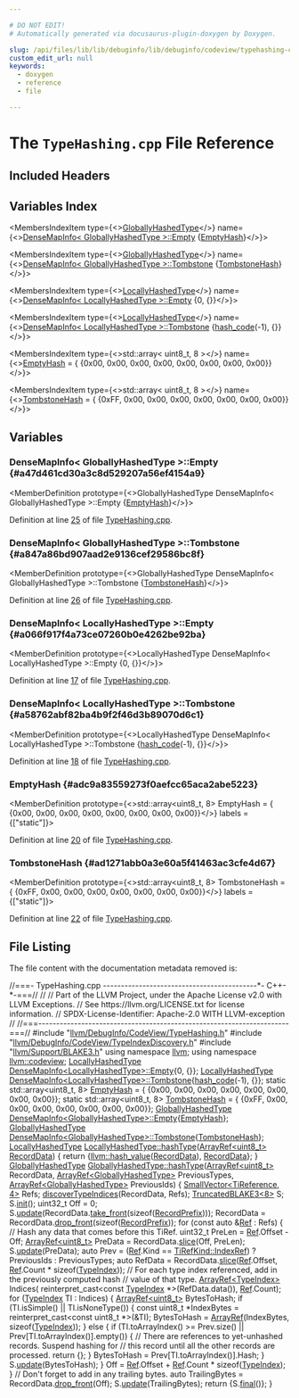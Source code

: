 ```yaml
---

# DO NOT EDIT!
# Automatically generated via docusaurus-plugin-doxygen by Doxygen.

slug: /api/files/lib/lib/debuginfo/lib/debuginfo/codeview/typehashing-cpp
custom_edit_url: null
keywords:
  - doxygen
  - reference
  - file

---
```





# The `TypeHashing.cpp` File Reference

<DoxygenPage pluginConfig={pluginConfig}>



## Included Headers

<IncludesList>
<IncludesListItem
  filePath="llvm/DebugInfo/CodeView/TypeHashing.h"
  permalink="/docs/api/files/include/include/llvm/include/llvm/debuginfo/include/llvm/debuginfo/codeview/typehashing-h"
  isLocal="true" />
<IncludesListItem
  filePath="llvm/DebugInfo/CodeView/TypeIndexDiscovery.h"
  permalink="/docs/api/files/include/include/llvm/include/llvm/debuginfo/include/llvm/debuginfo/codeview/typeindexdiscovery-h"
  isLocal="true" />
<IncludesListItem
  filePath="llvm/Support/BLAKE3.h"
  permalink="/docs/api/files/include/include/llvm/include/llvm/support/blake3-h"
  isLocal="true" />
</IncludesList>

## Variables Index

<MembersIndex>

<MembersIndexItem
  type={<><a href="/docs/api/structs/llvm/codeview/globallyhashedtype">GloballyHashedType</a></>}
  name={<><a href="#a47d461cd30a3c8d529207a56ef4154a9">DenseMapInfo&lt; GloballyHashedType &gt;::Empty</a> &#123;<a href="#adc9a83559273f0aefcc65aca2abe5223">EmptyHash</a>&#125;</>}>
</MembersIndexItem>

<MembersIndexItem
  type={<><a href="/docs/api/structs/llvm/codeview/globallyhashedtype">GloballyHashedType</a></>}
  name={<><a href="#a847a86bd907aad2e9136cef29586bc8f">DenseMapInfo&lt; GloballyHashedType &gt;::Tombstone</a> &#123;<a href="#ad1271abb0a3e60a5f41463ac3cfe4d67">TombstoneHash</a>&#125;</>}>
</MembersIndexItem>

<MembersIndexItem
  type={<><a href="/docs/api/structs/llvm/codeview/locallyhashedtype">LocallyHashedType</a></>}
  name={<><a href="#a066f917f4a73ce07260b0e4262be92ba">DenseMapInfo&lt; LocallyHashedType &gt;::Empty</a> &#123;0, &#123;&#125;&#125;</>}>
</MembersIndexItem>

<MembersIndexItem
  type={<><a href="/docs/api/structs/llvm/codeview/locallyhashedtype">LocallyHashedType</a></>}
  name={<><a href="#a58762abf82ba4b9f2f46d3b89070d6c1">DenseMapInfo&lt; LocallyHashedType &gt;::Tombstone</a> &#123;<a href="/docs/api/classes/llvm/hash-code">hash&#95;code</a>(-1), &#123;&#125;&#125;</>}>
</MembersIndexItem>

<MembersIndexItem
  type={<>std::array&lt; uint8&#95;t, 8 &gt;</>}
  name={<><a href="#adc9a83559273f0aefcc65aca2abe5223">EmptyHash</a> = &#123;
    &#123;0x00, 0x00, 0x00, 0x00, 0x00, 0x00, 0x00, 0x00&#125;&#125;</>}>
</MembersIndexItem>

<MembersIndexItem
  type={<>std::array&lt; uint8&#95;t, 8 &gt;</>}
  name={<><a href="#ad1271abb0a3e60a5f41463ac3cfe4d67">TombstoneHash</a> = &#123;
    &#123;0xFF, 0x00, 0x00, 0x00, 0x00, 0x00, 0x00, 0x00&#125;&#125;</>}>
</MembersIndexItem>

</MembersIndex>


<SectionDefinition>

## Variables

### DenseMapInfo&lt; GloballyHashedType &gt;::Empty {#a47d461cd30a3c8d529207a56ef4154a9}

<MemberDefinition
  prototype={<>GloballyHashedType DenseMapInfo&lt; GloballyHashedType &gt;::Empty &#123;<a href="#adc9a83559273f0aefcc65aca2abe5223">EmptyHash</a>&#125;</>}>

Definition at line <a href="#l00025">25</a> of file <a href="/docs/api/files/lib/lib/debuginfo/lib/debuginfo/codeview/typehashing-cpp">TypeHashing.cpp</a>.
</MemberDefinition>

### DenseMapInfo&lt; GloballyHashedType &gt;::Tombstone {#a847a86bd907aad2e9136cef29586bc8f}

<MemberDefinition
  prototype={<>GloballyHashedType DenseMapInfo&lt; GloballyHashedType &gt;::Tombstone &#123;<a href="#ad1271abb0a3e60a5f41463ac3cfe4d67">TombstoneHash</a>&#125;</>}>

Definition at line <a href="#l00026">26</a> of file <a href="/docs/api/files/lib/lib/debuginfo/lib/debuginfo/codeview/typehashing-cpp">TypeHashing.cpp</a>.
</MemberDefinition>

### DenseMapInfo&lt; LocallyHashedType &gt;::Empty {#a066f917f4a73ce07260b0e4262be92ba}

<MemberDefinition
  prototype={<>LocallyHashedType DenseMapInfo&lt; LocallyHashedType &gt;::Empty &#123;0, &#123;&#125;&#125;</>}>

Definition at line <a href="#l00017">17</a> of file <a href="/docs/api/files/lib/lib/debuginfo/lib/debuginfo/codeview/typehashing-cpp">TypeHashing.cpp</a>.
</MemberDefinition>

### DenseMapInfo&lt; LocallyHashedType &gt;::Tombstone {#a58762abf82ba4b9f2f46d3b89070d6c1}

<MemberDefinition
  prototype={<>LocallyHashedType DenseMapInfo&lt; LocallyHashedType &gt;::Tombstone &#123;<a href="/docs/api/classes/llvm/hash-code">hash&#95;code</a>(-1), &#123;&#125;&#125;</>}>

Definition at line <a href="#l00018">18</a> of file <a href="/docs/api/files/lib/lib/debuginfo/lib/debuginfo/codeview/typehashing-cpp">TypeHashing.cpp</a>.
</MemberDefinition>

### EmptyHash {#adc9a83559273f0aefcc65aca2abe5223}

<MemberDefinition
  prototype={<>std::array&lt;uint8&#95;t, 8&gt; EmptyHash = &#123;
    &#123;0x00, 0x00, 0x00, 0x00, 0x00, 0x00, 0x00, 0x00&#125;&#125;</>}
  labels = {["static"]}>

Definition at line <a href="#l00020">20</a> of file <a href="/docs/api/files/lib/lib/debuginfo/lib/debuginfo/codeview/typehashing-cpp">TypeHashing.cpp</a>.
</MemberDefinition>

### TombstoneHash {#ad1271abb0a3e60a5f41463ac3cfe4d67}

<MemberDefinition
  prototype={<>std::array&lt;uint8&#95;t, 8&gt; TombstoneHash = &#123;
    &#123;0xFF, 0x00, 0x00, 0x00, 0x00, 0x00, 0x00, 0x00&#125;&#125;</>}
  labels = {["static"]}>

Definition at line <a href="#l00022">22</a> of file <a href="/docs/api/files/lib/lib/debuginfo/lib/debuginfo/codeview/typehashing-cpp">TypeHashing.cpp</a>.
</MemberDefinition>

</SectionDefinition>

## File Listing

The file content with the documentation metadata removed is:

<ProgramListing>

<Link id="l00001" /><CodeLine lineNumber="1"><Highlight kind="comment">//===- TypeHashing.cpp -------------------------------------------&#42;- C++-&#42;-===//</Highlight><Highlight kind="normal"></Highlight></CodeLine>
<Link id="l00002" /><CodeLine lineNumber="2"><Highlight kind="normal"></Highlight><Highlight kind="comment">//</Highlight><Highlight kind="normal"></Highlight></CodeLine>
<Link id="l00003" /><CodeLine lineNumber="3"><Highlight kind="normal"></Highlight><Highlight kind="comment">// Part of the LLVM Project, under the Apache License v2.0 with LLVM Exceptions.</Highlight><Highlight kind="normal"></Highlight></CodeLine>
<Link id="l00004" /><CodeLine lineNumber="4"><Highlight kind="normal"></Highlight><Highlight kind="comment">// See https://llvm.org/LICENSE.txt for license information.</Highlight><Highlight kind="normal"></Highlight></CodeLine>
<Link id="l00005" /><CodeLine lineNumber="5"><Highlight kind="normal"></Highlight><Highlight kind="comment">// SPDX-License-Identifier: Apache-2.0 WITH LLVM-exception</Highlight><Highlight kind="normal"></Highlight></CodeLine>
<Link id="l00006" /><CodeLine lineNumber="6"><Highlight kind="normal"></Highlight><Highlight kind="comment">//</Highlight><Highlight kind="normal"></Highlight></CodeLine>
<Link id="l00007" /><CodeLine lineNumber="7"><Highlight kind="normal"></Highlight><Highlight kind="comment">//===----------------------------------------------------------------------===//</Highlight><Highlight kind="normal"></Highlight></CodeLine>
<Link id="l00008" /><CodeLine lineNumber="8"><Highlight kind="normal"></Highlight></CodeLine>
<Link id="l00009" /><CodeLine lineNumber="9"><Highlight kind="normal"></Highlight><Highlight kind="preprocessor">#include &quot;<a href="/docs/api/files/include/include/llvm/include/llvm/debuginfo/include/llvm/debuginfo/codeview/typehashing-h">llvm/DebugInfo/CodeView/TypeHashing.h</a>&quot;</Highlight><Highlight kind="normal"></Highlight></CodeLine>
<Link id="l00010" /><CodeLine lineNumber="10"><Highlight kind="normal"></Highlight></CodeLine>
<Link id="l00011" /><CodeLine lineNumber="11"><Highlight kind="normal"></Highlight><Highlight kind="preprocessor">#include &quot;<a href="/docs/api/files/include/include/llvm/include/llvm/debuginfo/include/llvm/debuginfo/codeview/typeindexdiscovery-h">llvm/DebugInfo/CodeView/TypeIndexDiscovery.h</a>&quot;</Highlight><Highlight kind="normal"></Highlight></CodeLine>
<Link id="l00012" /><CodeLine lineNumber="12"><Highlight kind="normal"></Highlight><Highlight kind="preprocessor">#include &quot;<a href="/docs/api/files/include/include/llvm/include/llvm/support/blake3-h">llvm/Support/BLAKE3.h</a>&quot;</Highlight><Highlight kind="normal"></Highlight></CodeLine>
<Link id="l00013" /><CodeLine lineNumber="13"><Highlight kind="normal"></Highlight></CodeLine>
<Link id="l00014" /><CodeLine lineNumber="14"><Highlight kind="normal"></Highlight><Highlight kind="keyword">using namespace </Highlight><Highlight kind="normal"><a href="/docs/api/namespaces/llvm">llvm</a>;</Highlight></CodeLine>
<Link id="l00015" /><CodeLine lineNumber="15"><Highlight kind="normal"></Highlight><Highlight kind="keyword">using namespace </Highlight><Highlight kind="normal"><a href="/docs/api/namespaces/llvm/codeview">llvm::codeview</a>;</Highlight></CodeLine>
<Link id="l00016" /><CodeLine lineNumber="16"><Highlight kind="normal"></Highlight></CodeLine>
<Link id="l00017" /><CodeLine lineNumber="17" lineLink="#a066f917f4a73ce07260b0e4262be92ba"><Highlight kind="normal"><a href="/docs/api/structs/llvm/codeview/locallyhashedtype">LocallyHashedType</a> <a href="/docs/api/structs/llvm/densemapinfo">DenseMapInfo&lt;LocallyHashedType&gt;::Empty</a>&#123;0, &#123;&#125;&#125;;</Highlight></CodeLine>
<Link id="l00018" /><CodeLine lineNumber="18" lineLink="#a58762abf82ba4b9f2f46d3b89070d6c1"><Highlight kind="normal"><a href="/docs/api/structs/llvm/codeview/locallyhashedtype">LocallyHashedType</a> <a href="/docs/api/structs/llvm/densemapinfo">DenseMapInfo&lt;LocallyHashedType&gt;::Tombstone</a>&#123;<a href="/docs/api/classes/llvm/hash-code">hash&#95;code</a>(-1), &#123;&#125;&#125;;</Highlight></CodeLine>
<Link id="l00019" /><CodeLine lineNumber="19"><Highlight kind="normal"></Highlight></CodeLine>
<Link id="l00020" /><CodeLine lineNumber="20" lineLink="#adc9a83559273f0aefcc65aca2abe5223"><Highlight kind="normal"></Highlight><Highlight kind="keyword">static</Highlight><Highlight kind="normal"> std::array&lt;uint8&#95;t, 8&gt; <a href="#adc9a83559273f0aefcc65aca2abe5223">EmptyHash</a> = &#123;</Highlight></CodeLine>
<Link id="l00021" /><CodeLine lineNumber="21"><Highlight kind="normal">    &#123;0x00, 0x00, 0x00, 0x00, 0x00, 0x00, 0x00, 0x00&#125;&#125;;</Highlight></CodeLine>
<Link id="l00022" /><CodeLine lineNumber="22" lineLink="#ad1271abb0a3e60a5f41463ac3cfe4d67"><Highlight kind="normal"></Highlight><Highlight kind="keyword">static</Highlight><Highlight kind="normal"> std::array&lt;uint8&#95;t, 8&gt; <a href="#ad1271abb0a3e60a5f41463ac3cfe4d67">TombstoneHash</a> = &#123;</Highlight></CodeLine>
<Link id="l00023" /><CodeLine lineNumber="23"><Highlight kind="normal">    &#123;0xFF, 0x00, 0x00, 0x00, 0x00, 0x00, 0x00, 0x00&#125;&#125;;</Highlight></CodeLine>
<Link id="l00024" /><CodeLine lineNumber="24"><Highlight kind="normal"></Highlight></CodeLine>
<Link id="l00025" /><CodeLine lineNumber="25" lineLink="#a47d461cd30a3c8d529207a56ef4154a9"><Highlight kind="normal"><a href="/docs/api/structs/llvm/codeview/globallyhashedtype">GloballyHashedType</a> <a href="/docs/api/structs/llvm/densemapinfo">DenseMapInfo&lt;GloballyHashedType&gt;::Empty</a>&#123;<a href="#adc9a83559273f0aefcc65aca2abe5223">EmptyHash</a>&#125;;</Highlight></CodeLine>
<Link id="l00026" /><CodeLine lineNumber="26" lineLink="#a847a86bd907aad2e9136cef29586bc8f"><Highlight kind="normal"><a href="/docs/api/structs/llvm/codeview/globallyhashedtype">GloballyHashedType</a> <a href="/docs/api/structs/llvm/densemapinfo">DenseMapInfo&lt;GloballyHashedType&gt;::Tombstone</a>&#123;<a href="#ad1271abb0a3e60a5f41463ac3cfe4d67">TombstoneHash</a>&#125;;</Highlight></CodeLine>
<Link id="l00027" /><CodeLine lineNumber="27"><Highlight kind="normal"></Highlight></CodeLine>
<Link id="l00028" /><CodeLine lineNumber="28" lineLink="/docs/api/structs/llvm/codeview/locallyhashedtype/#a95b9c5b9df74bf984d5d5ad171f7c7fc"><Highlight kind="normal"><a href="/docs/api/structs/llvm/codeview/locallyhashedtype">LocallyHashedType</a> <a href="/docs/api/structs/llvm/codeview/locallyhashedtype/#a95b9c5b9df74bf984d5d5ad171f7c7fc">LocallyHashedType::hashType</a>(<a href="/docs/api/classes/llvm/arrayref">ArrayRef&lt;uint8&#95;t&gt;</a> <a href="/docs/api/structs/llvm/codeview/locallyhashedtype/#aa9b806a28c3c7d7ea24c0d3c0d265949">RecordData</a>) &#123;</Highlight></CodeLine>
<Link id="l00029" /><CodeLine lineNumber="29"><Highlight kind="normal">  </Highlight><Highlight kind="keywordflow">return</Highlight><Highlight kind="normal"> &#123;<a href="/docs/api/namespaces/llvm/#a0e2e479cf4860dc8a00614e36ee3d5e9">llvm::hash&#95;value</a>(<a href="/docs/api/structs/llvm/codeview/locallyhashedtype/#aa9b806a28c3c7d7ea24c0d3c0d265949">RecordData</a>), <a href="/docs/api/structs/llvm/codeview/locallyhashedtype/#aa9b806a28c3c7d7ea24c0d3c0d265949">RecordData</a>&#125;;</Highlight></CodeLine>
<Link id="l00030" /><CodeLine lineNumber="30"><Highlight kind="normal">&#125;</Highlight></CodeLine>
<Link id="l00031" /><CodeLine lineNumber="31"><Highlight kind="normal"></Highlight></CodeLine>
<Link id="l00032" /><CodeLine lineNumber="32"><Highlight kind="normal"><a href="/docs/api/structs/llvm/codeview/globallyhashedtype">GloballyHashedType</a></Highlight></CodeLine>
<Link id="l00033" /><CodeLine lineNumber="33" lineLink="/docs/api/structs/llvm/codeview/globallyhashedtype/#acc7b052c15351bf328b64c17027eae9d"><Highlight kind="normal"><a href="/docs/api/structs/llvm/codeview/globallyhashedtype/#acc7b052c15351bf328b64c17027eae9d">GloballyHashedType::hashType</a>(<a href="/docs/api/classes/llvm/arrayref">ArrayRef&lt;uint8&#95;t&gt;</a> RecordData,</Highlight></CodeLine>
<Link id="l00034" /><CodeLine lineNumber="34"><Highlight kind="normal">                             <a href="/docs/api/classes/llvm/arrayref">ArrayRef&lt;GloballyHashedType&gt;</a> PreviousTypes,</Highlight></CodeLine>
<Link id="l00035" /><CodeLine lineNumber="35"><Highlight kind="normal">                             <a href="/docs/api/classes/llvm/arrayref">ArrayRef&lt;GloballyHashedType&gt;</a> PreviousIds) &#123;</Highlight></CodeLine>
<Link id="l00036" /><CodeLine lineNumber="36"><Highlight kind="normal">  <a href="/docs/api/classes/llvm/smallvector">SmallVector&lt;TiReference, 4&gt;</a> Refs;</Highlight></CodeLine>
<Link id="l00037" /><CodeLine lineNumber="37"><Highlight kind="normal">  <a href="/docs/api/namespaces/llvm/codeview/#a472577b022e0997fbd409d82078df025">discoverTypeIndices</a>(RecordData, Refs);</Highlight></CodeLine>
<Link id="l00038" /><CodeLine lineNumber="38"><Highlight kind="normal">  <a href="/docs/api/classes/llvm/truncatedblake3">TruncatedBLAKE3&lt;8&gt;</a> S;</Highlight></CodeLine>
<Link id="l00039" /><CodeLine lineNumber="39"><Highlight kind="normal">  S.<a href="/docs/api/classes/llvm/blake3/#ac459cabc1efbb1af18f617940113eccb">init</a>();</Highlight></CodeLine>
<Link id="l00040" /><CodeLine lineNumber="40"><Highlight kind="normal">  uint32&#95;t Off = 0;</Highlight></CodeLine>
<Link id="l00041" /><CodeLine lineNumber="41"><Highlight kind="normal">  S.<a href="/docs/api/classes/llvm/blake3/#ad247de2450380eeba2fab0e794d5e44f">update</a>(RecordData.<a href="/docs/api/classes/llvm/arrayref/#a33da2ddf6f447892591c86d9d3771b9c">take&#95;front</a>(</Highlight><Highlight kind="keyword">sizeof</Highlight><Highlight kind="normal">(<a href="/docs/api/structs/llvm/codeview/recordprefix">RecordPrefix</a>)));</Highlight></CodeLine>
<Link id="l00042" /><CodeLine lineNumber="42"><Highlight kind="normal">  RecordData = RecordData.<a href="/docs/api/classes/llvm/arrayref/#a55089293ebaccd683a82d97170041376">drop&#95;front</a>(</Highlight><Highlight kind="keyword">sizeof</Highlight><Highlight kind="normal">(<a href="/docs/api/structs/llvm/codeview/recordprefix">RecordPrefix</a>));</Highlight></CodeLine>
<Link id="l00043" /><CodeLine lineNumber="43"><Highlight kind="normal">  </Highlight><Highlight kind="keywordflow">for</Highlight><Highlight kind="normal"> (</Highlight><Highlight kind="keyword">const</Highlight><Highlight kind="normal"> </Highlight><Highlight kind="keyword">auto</Highlight><Highlight kind="normal"> &amp;<a href="/docs/api/namespaces/llvm/#a9db8c44b250b90e3ab7e4d144e7c9c2ea60baadb22e80b147e4885ad16760e569">Ref</a> : Refs) &#123;</Highlight></CodeLine>
<Link id="l00044" /><CodeLine lineNumber="44"><Highlight kind="normal">    </Highlight><Highlight kind="comment">// Hash any data that comes before this TiRef.</Highlight><Highlight kind="normal"></Highlight></CodeLine>
<Link id="l00045" /><CodeLine lineNumber="45"><Highlight kind="normal">    uint32&#95;t PreLen = <a href="/docs/api/namespaces/llvm/#a9db8c44b250b90e3ab7e4d144e7c9c2ea60baadb22e80b147e4885ad16760e569">Ref</a>.Offset - Off;</Highlight></CodeLine>
<Link id="l00046" /><CodeLine lineNumber="46"><Highlight kind="normal">    <a href="/docs/api/classes/llvm/arrayref">ArrayRef&lt;uint8&#95;t&gt;</a> PreData = RecordData.<a href="/docs/api/classes/llvm/arrayref/#aebf6ca7590d4f766b894044015a0fa31">slice</a>(Off, PreLen);</Highlight></CodeLine>
<Link id="l00047" /><CodeLine lineNumber="47"><Highlight kind="normal">    S.<a href="/docs/api/classes/llvm/blake3/#ad247de2450380eeba2fab0e794d5e44f">update</a>(PreData);</Highlight></CodeLine>
<Link id="l00048" /><CodeLine lineNumber="48"><Highlight kind="normal">    </Highlight><Highlight kind="keyword">auto</Highlight><Highlight kind="normal"> Prev = (<a href="/docs/api/namespaces/llvm/#a9db8c44b250b90e3ab7e4d144e7c9c2ea60baadb22e80b147e4885ad16760e569">Ref</a>.Kind == <a href="/docs/api/namespaces/llvm/codeview/#a15b96719effacbb3d6e211f4ef768d98ae4b32150368e5a8a701eb52dc75c769f">TiRefKind::IndexRef</a>) ? PreviousIds : PreviousTypes;</Highlight></CodeLine>
<Link id="l00049" /><CodeLine lineNumber="49"><Highlight kind="normal"></Highlight></CodeLine>
<Link id="l00050" /><CodeLine lineNumber="50"><Highlight kind="normal">    </Highlight><Highlight kind="keyword">auto</Highlight><Highlight kind="normal"> RefData = RecordData.<a href="/docs/api/classes/llvm/arrayref/#aebf6ca7590d4f766b894044015a0fa31">slice</a>(<a href="/docs/api/namespaces/llvm/#a9db8c44b250b90e3ab7e4d144e7c9c2ea60baadb22e80b147e4885ad16760e569">Ref</a>.Offset, <a href="/docs/api/namespaces/llvm/#a9db8c44b250b90e3ab7e4d144e7c9c2ea60baadb22e80b147e4885ad16760e569">Ref</a>.Count &#42; </Highlight><Highlight kind="keyword">sizeof</Highlight><Highlight kind="normal">(<a href="/docs/api/classes/llvm/codeview/typeindex">TypeIndex</a>));</Highlight></CodeLine>
<Link id="l00051" /><CodeLine lineNumber="51"><Highlight kind="normal">    </Highlight><Highlight kind="comment">// For each type index referenced, add in the previously computed hash</Highlight><Highlight kind="normal"></Highlight></CodeLine>
<Link id="l00052" /><CodeLine lineNumber="52"><Highlight kind="normal">    </Highlight><Highlight kind="comment">// value of that type.</Highlight><Highlight kind="normal"></Highlight></CodeLine>
<Link id="l00053" /><CodeLine lineNumber="53"><Highlight kind="normal">    <a href="/docs/api/classes/llvm/arrayref">ArrayRef&lt;TypeIndex&gt;</a> Indices(</Highlight></CodeLine>
<Link id="l00054" /><CodeLine lineNumber="54"><Highlight kind="normal">        </Highlight><Highlight kind="keyword">reinterpret&#95;cast&lt;</Highlight><Highlight kind="keyword">const </Highlight><Highlight kind="normal"><a href="/docs/api/classes/llvm/codeview/typeindex">TypeIndex</a> &#42;</Highlight><Highlight kind="keyword">&gt;</Highlight><Highlight kind="normal">(RefData.data()), <a href="/docs/api/namespaces/llvm/#a9db8c44b250b90e3ab7e4d144e7c9c2ea60baadb22e80b147e4885ad16760e569">Ref</a>.Count);</Highlight></CodeLine>
<Link id="l00055" /><CodeLine lineNumber="55"><Highlight kind="normal">    </Highlight><Highlight kind="keywordflow">for</Highlight><Highlight kind="normal"> (<a href="/docs/api/classes/llvm/codeview/typeindex">TypeIndex</a> TI : Indices) &#123;</Highlight></CodeLine>
<Link id="l00056" /><CodeLine lineNumber="56"><Highlight kind="normal">      <a href="/docs/api/classes/llvm/arrayref">ArrayRef&lt;uint8&#95;t&gt;</a> BytesToHash;</Highlight></CodeLine>
<Link id="l00057" /><CodeLine lineNumber="57"><Highlight kind="normal">      </Highlight><Highlight kind="keywordflow">if</Highlight><Highlight kind="normal"> (TI.isSimple() || TI.isNoneType()) &#123;</Highlight></CodeLine>
<Link id="l00058" /><CodeLine lineNumber="58"><Highlight kind="normal">        </Highlight><Highlight kind="keyword">const</Highlight><Highlight kind="normal"> uint8&#95;t &#42;IndexBytes = </Highlight><Highlight kind="keyword">reinterpret&#95;cast&lt;</Highlight><Highlight kind="keyword">const </Highlight><Highlight kind="normal">uint8&#95;t &#42;</Highlight><Highlight kind="keyword">&gt;</Highlight><Highlight kind="normal">(&amp;TI);</Highlight></CodeLine>
<Link id="l00059" /><CodeLine lineNumber="59"><Highlight kind="normal">        BytesToHash = <a href="/docs/api/namespaces/llvm/#ab9c6b351507d3c0730f4290919d43a12">ArrayRef</a>(IndexBytes, </Highlight><Highlight kind="keyword">sizeof</Highlight><Highlight kind="normal">(<a href="/docs/api/classes/llvm/codeview/typeindex">TypeIndex</a>));</Highlight></CodeLine>
<Link id="l00060" /><CodeLine lineNumber="60"><Highlight kind="normal">      &#125; </Highlight><Highlight kind="keywordflow">else</Highlight><Highlight kind="normal"> &#123;</Highlight></CodeLine>
<Link id="l00061" /><CodeLine lineNumber="61"><Highlight kind="normal">        </Highlight><Highlight kind="keywordflow">if</Highlight><Highlight kind="normal"> (TI.toArrayIndex() &gt;= Prev.size() ||</Highlight></CodeLine>
<Link id="l00062" /><CodeLine lineNumber="62"><Highlight kind="normal">            Prev&#91;TI.toArrayIndex()&#93;.empty()) &#123;</Highlight></CodeLine>
<Link id="l00063" /><CodeLine lineNumber="63"><Highlight kind="normal">          </Highlight><Highlight kind="comment">// There are references to yet-unhashed records. Suspend hashing for</Highlight><Highlight kind="normal"></Highlight></CodeLine>
<Link id="l00064" /><CodeLine lineNumber="64"><Highlight kind="normal">          </Highlight><Highlight kind="comment">// this record until all the other records are processed.</Highlight><Highlight kind="normal"></Highlight></CodeLine>
<Link id="l00065" /><CodeLine lineNumber="65"><Highlight kind="normal">          </Highlight><Highlight kind="keywordflow">return</Highlight><Highlight kind="normal"> &#123;&#125;;</Highlight></CodeLine>
<Link id="l00066" /><CodeLine lineNumber="66"><Highlight kind="normal">        &#125;</Highlight></CodeLine>
<Link id="l00067" /><CodeLine lineNumber="67"><Highlight kind="normal">        BytesToHash = Prev&#91;TI.toArrayIndex()&#93;.Hash;</Highlight></CodeLine>
<Link id="l00068" /><CodeLine lineNumber="68"><Highlight kind="normal">      &#125;</Highlight></CodeLine>
<Link id="l00069" /><CodeLine lineNumber="69"><Highlight kind="normal">      S.<a href="/docs/api/classes/llvm/blake3/#ad247de2450380eeba2fab0e794d5e44f">update</a>(BytesToHash);</Highlight></CodeLine>
<Link id="l00070" /><CodeLine lineNumber="70"><Highlight kind="normal">    &#125;</Highlight></CodeLine>
<Link id="l00071" /><CodeLine lineNumber="71"><Highlight kind="normal"></Highlight></CodeLine>
<Link id="l00072" /><CodeLine lineNumber="72"><Highlight kind="normal">    Off = <a href="/docs/api/namespaces/llvm/#a9db8c44b250b90e3ab7e4d144e7c9c2ea60baadb22e80b147e4885ad16760e569">Ref</a>.Offset + <a href="/docs/api/namespaces/llvm/#a9db8c44b250b90e3ab7e4d144e7c9c2ea60baadb22e80b147e4885ad16760e569">Ref</a>.Count &#42; </Highlight><Highlight kind="keyword">sizeof</Highlight><Highlight kind="normal">(<a href="/docs/api/classes/llvm/codeview/typeindex">TypeIndex</a>);</Highlight></CodeLine>
<Link id="l00073" /><CodeLine lineNumber="73"><Highlight kind="normal">  &#125;</Highlight></CodeLine>
<Link id="l00074" /><CodeLine lineNumber="74"><Highlight kind="normal"></Highlight></CodeLine>
<Link id="l00075" /><CodeLine lineNumber="75"><Highlight kind="normal">  </Highlight><Highlight kind="comment">// Don&#39;t forget to add in any trailing bytes.</Highlight><Highlight kind="normal"></Highlight></CodeLine>
<Link id="l00076" /><CodeLine lineNumber="76"><Highlight kind="normal">  </Highlight><Highlight kind="keyword">auto</Highlight><Highlight kind="normal"> TrailingBytes = RecordData.<a href="/docs/api/classes/llvm/arrayref/#a55089293ebaccd683a82d97170041376">drop&#95;front</a>(Off);</Highlight></CodeLine>
<Link id="l00077" /><CodeLine lineNumber="77"><Highlight kind="normal">  S.<a href="/docs/api/classes/llvm/blake3/#ad247de2450380eeba2fab0e794d5e44f">update</a>(TrailingBytes);</Highlight></CodeLine>
<Link id="l00078" /><CodeLine lineNumber="78"><Highlight kind="normal"></Highlight></CodeLine>
<Link id="l00079" /><CodeLine lineNumber="79"><Highlight kind="normal">  </Highlight><Highlight kind="keywordflow">return</Highlight><Highlight kind="normal"> &#123;S.<a href="/docs/api/classes/llvm/truncatedblake3/#a289292a235757336d881f2d2786b09bd">final</a>()&#125;;</Highlight></CodeLine>
<Link id="l00080" /><CodeLine lineNumber="80"><Highlight kind="normal">&#125;</Highlight></CodeLine>

</ProgramListing>


</DoxygenPage>
